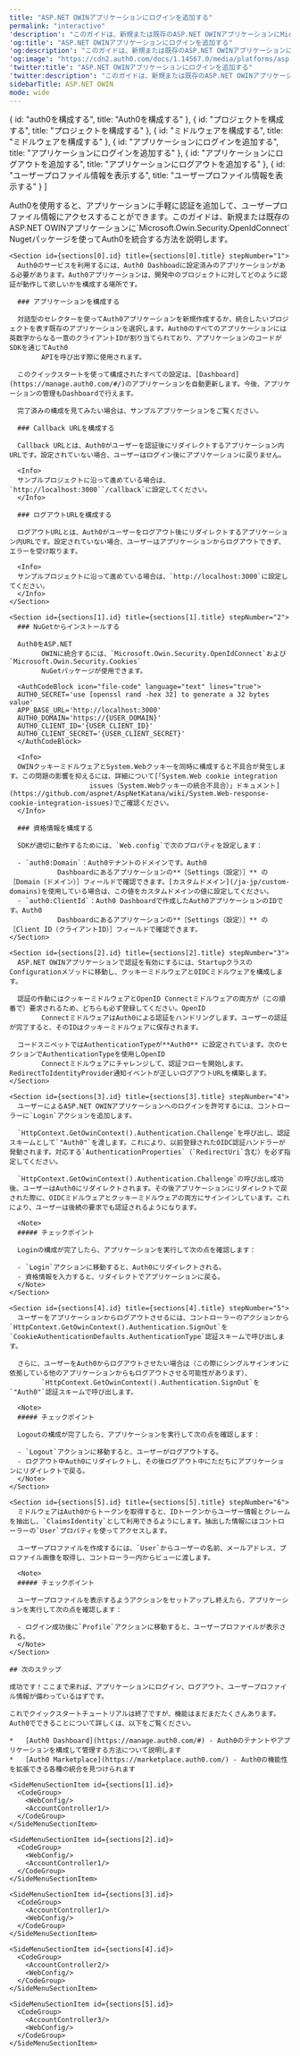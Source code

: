```yaml
---
title: "ASP.NET OWINアプリケーションにログインを追加する"
permalink: "interactive"
'description': "このガイドは、新規または既存のASP.NET OWINアプリケーションにMicrosoft.Owin.Security.OpenIdConnect Nugetパッケージを使ってAuth0を統合する方法を説明します。"
'og:title': "ASP.NET OWINアプリケーションにログインを追加する"
'og:description': "このガイドは、新規または既存のASP.NET OWINアプリケーションにMicrosoft.Owin.Security.OpenIdConnect Nugetパッケージを使ってAuth0を統合する方法を説明します。"
'og:image': "https://cdn2.auth0.com/docs/1.14567.0/media/platforms/asp.png"
'twitter:title': "ASP.NET OWINアプリケーションにログインを追加する"
'twitter:description': "このガイドは、新規または既存のASP.NET OWINアプリケーションにMicrosoft.Owin.Security.OpenIdConnect Nugetパッケージを使ってAuth0を統合する方法を説明します。"
sidebarTitle: ASP.NET OWIN
mode: wide
---
```



  { id: "auth0を構成する", title: "Auth0を構成する" },
  { id: "プロジェクトを構成する", title: "プロジェクトを構成する" },
  { id: "ミドルウェアを構成する", title: "ミドルウェアを構成する" },
  { id: "アプリケーションにログインを追加する", title: "アプリケーションにログインを追加する" },
  { id: "アプリケーションにログアウトを追加する", title: "アプリケーションにログアウトを追加する" },
  { id: "ユーザープロファイル情報を表示する", title: "ユーザープロファイル情報を表示する" }
]

<Recipe>
  <Content>
    Auth0を使用すると、アプリケーションに手軽に認証を追加して、ユーザープロファイル情報にアクセスすることができます。このガイドは、新規または既存のASP.NET
        OWINアプリケーションに`Microsoft.Owin.Security.OpenIdConnect` Nugetパッケージを使ってAuth0を統合する方法を説明します。

    <Section id={sections[0].id} title={sections[0].title} stepNumber="1">
      Auth0のサービスを利用するには、Auth0 Dashboadに設定済みのアプリケーションがある必要があります。Auth0アプリケーションは、開発中のプロジェクトに対してどのように認証が動作して欲しいかを構成する場所です。

      ### アプリケーションを構成する

      対話型のセレクターを使ってAuth0アプリケーションを新規作成するか、統合したいプロジェクトを表す既存のアプリケーションを選択します。Auth0のすべてのアプリケーションには英数字からなる一意のクライアントIDが割り当てられており、アプリケーションのコードがSDKを通じてAuth0
            APIを呼び出す際に使用されます。

      このクイックスタートを使って構成されたすべての設定は、[Dashboard](https://manage.auth0.com/#/)のアプリケーションを自動更新します。今後、アプリケーションの管理もDashboardで行えます。

      完了済みの構成を見てみたい場合は、サンプルアプリケーションをご覧ください。

      ### Callback URLを構成する

      Callback URLとは、Auth0がユーザーを認証後にリダイレクトするアプリケーション内URLです。設定されていない場合、ユーザーはログイン後にアプリケーションに戻りません。

      <Info>
      サンプルプロジェクトに沿って進めている場合は、`http://localhost:3000``/callback`に設定してください。
      </Info>

      ### ログアウトURLを構成する

      ログアウトURLとは、Auth0がユーザーをログアウト後にリダイレクトするアプリケーション内URLです。設定されていない場合、ユーザーはアプリケーションからログアウトできず、エラーを受け取ります。

      <Info>
      サンプルプロジェクトに沿って進めている場合は、`http://localhost:3000`に設定してください。
      </Info>
    </Section>

    <Section id={sections[1].id} title={sections[1].title} stepNumber="2">
      ### NuGetからインストールする

      Auth0をASP.NET
            OWINに統合するには、`Microsoft.Owin.Security.OpenIdConnect`および`Microsoft.Owin.Security.Cookies`
            NuGetパッケージが使用できます。

      <AuthCodeBlock icon="file-code" language="text" lines="true">
      AUTH0_SECRET='use [openssl rand -hex 32] to generate a 32 bytes value'
      APP_BASE_URL='http://localhost:3000'
      AUTH0_DOMAIN='https://{USER_DOMAIN}'
      AUTH0_CLIENT_ID='{USER_CLIENT_ID}'
      AUTH0_CLIENT_SECRET='{USER_CLIENT_SECRET}'
      </AuthCodeBlock>

      <Info>
      OWINクッキーミドルウェアとSystem.Webクッキーを同時に構成すると不具合が発生します。この問題の影響を抑えるには、詳細について[「System.Web cookie integration
                        issues（System.Webクッキーの統合不具合）」ドキュメント](https://github.com/aspnet/AspNetKatana/wiki/System.Web-response-cookie-integration-issues)でご確認ください。
      </Info>

      ### 資格情報を構成する

      SDKが適切に動作するためには、`Web.config`で次のプロパティを設定します：

      - `auth0:Domain`：Auth0テナントのドメインです。Auth0
                Dashboardにあるアプリケーションの**［Settings（設定）］** の［Domain（ドメイン）］フィールドで確認できます。[カスタムドメイン](/ja-jp/custom-domains)を使用している場合は、この値をカスタムドメインの値に設定してください。
      - `auth0:ClientId`：Auth0 Dashboardで作成したAuth0アプリケーションのIDです。Auth0
                Dashboardにあるアプリケーションの**［Settings（設定）］** の［Client ID（クライアントID）］フィールドで確認できます。
    </Section>

    <Section id={sections[2].id} title={sections[2].title} stepNumber="3">
      ASP.NET OWINアプリケーションで認証を有効にするには、StartupクラスのConfigurationメソッドに移動し、クッキーミドルウェアとOIDCミドルウェアを構成します。

      認証の作動にはクッキーミドルウェアとOpenID Connectミドルウェアの両方が（この順番で）要求されるため、どちらも必ず登録してください。OpenID
            ConnectミドルウェアはAuth0による認証をハンドリングします。ユーザーの認証が完了すると、そのIDはクッキーミドルウェアに保存されます。

      コードスニペットではAuthenticationTypeが**Auth0** に設定されています。次のセクションでAuthenticationTypeを使用しOpenID
            Connectミドルウェアにチャレンジして、認証フローを開始します。RedirectToIdentityProvider通知イベントが正しいログアウトURLを構築します。
    </Section>

    <Section id={sections[3].id} title={sections[3].title} stepNumber="4">
      ユーザーによるASP.NET OWINアプリケーションへのログインを許可するには、コントローラーに`Login`アクションを追加します。

      `HttpContext.GetOwinContext().Authentication.Challenge`を呼び出し、認証スキームとして`"Auth0"`を渡します。これにより、以前登録されたOIDC認証ハンドラーが発動されます。対応する`AuthenticationProperties`（`RedirectUri`含む）を必ず指定してください。

      `HttpContext.GetOwinContext().Authentication.Challenge`の呼び出し成功後、ユーザーはAuth0にリダイレクトされます。その後アプリケーションにリダイレクトで戻された際に、OIDCミドルウェアとクッキーミドルウェアの両方にサインインしています。これにより、ユーザーは後続の要求でも認証されるようになります。

      <Note>
      ##### チェックポイント

      Loginの構成が完了したら、アプリケーションを実行して次の点を確認します：

      - `Login`アクションに移動すると、Auth0にリダイレクトされる。
      - 資格情報を入力すると、リダイレクトでアプリケーションに戻る。
      </Note>
    </Section>

    <Section id={sections[4].id} title={sections[4].title} stepNumber="5">
      ユーザーをアプリケーションからログアウトさせるには、コントローラーのアクションから`HttpContext.GetOwinContext().Authentication.SignOut`を`CookieAuthenticationDefaults.AuthenticationType`認証スキームで呼び出します。

      さらに、ユーザーをAuth0からログアウトさせたい場合は（この際にシングルサインオンに依拠している他のアプリケーションからもログアウトさせる可能性があります）、
            `HttpContext.GetOwinContext().Authentication.SignOut`を`"Auth0"`認証スキームで呼び出します。

      <Note>
      ##### チェックポイント

      Logoutの構成が完了したら、アプリケーションを実行して次の点を確認します：

      - `Logout`アクションに移動すると、ユーザーがログアウトする。
      - ログアウト中Auth0にリダイレクトし、その後ログアウト中にただちにアプリケーションにリダイレクトで戻る。
      </Note>
    </Section>

    <Section id={sections[5].id} title={sections[5].title} stepNumber="6">
      ミドルウェアはAuth0からトークンを取得すると、IDトークンからユーザー情報とクレームを抽出し、`ClaimsIdentity`として利用できるようにします。抽出した情報にはコントローラーの`User`プロパティを使ってアクセスします。

      ユーザープロファイルを作成するには、`User`からユーザーの名前、メールアドレス、プロファイル画像を取得し、コントローラー内からビューに渡します。

      <Note>
      ##### チェックポイント

      ユーザープロファイルを表示するようアクションをセットアップし終えたら、アプリケーションを実行して次の点を確認します：

      - ログイン成功後に`Profile`アクションに移動すると、ユーザープロファイルが表示される。
      </Note>
    </Section>

    ## 次のステップ

    成功です！ここまで来れば、アプリケーションにログイン、ログアウト、ユーザープロファイル情報が備わっているはずです。

    これでクイックスタートチュートリアルは終了ですが、機能はまだまだたくさんあります。Auth0でできることについて詳しくは、以下をご覧ください。

    *   [Auth0 Dashboard](https://manage.auth0.com/#) - Auth0のテナントやアプリケーションを構成して管理する方法について説明します
    *   [Auth0 Marketplace](https://marketplace.auth0.com/) - Auth0の機能性を拡張できる各種の統合を見つけられます
  </Content>

  <SideMenu sections={sections}>
    <SideMenuSectionItem id={sections[0].id}>
      <SignUpForm />
    </SideMenuSectionItem>

    <SideMenuSectionItem id={sections[1].id}>
      <CodeGroup>
        <WebConfig/>
        <AccountController1/>
      </CodeGroup>
    </SideMenuSectionItem>

    <SideMenuSectionItem id={sections[2].id}>
      <CodeGroup>
        <WebConfig/>
        <AccountController1/>
      </CodeGroup>
    </SideMenuSectionItem>

    <SideMenuSectionItem id={sections[3].id}>
      <CodeGroup>
        <AccountController1/>
        <WebConfig/>
      </CodeGroup>
    </SideMenuSectionItem>

    <SideMenuSectionItem id={sections[4].id}>
      <CodeGroup>
        <AccountController2/>
        <WebConfig/>
      </CodeGroup>
    </SideMenuSectionItem>

    <SideMenuSectionItem id={sections[5].id}>
      <CodeGroup>
        <AccountController3/>
        <WebConfig/>
      </CodeGroup>
    </SideMenuSectionItem>

  </SideMenu>
</Recipe>
